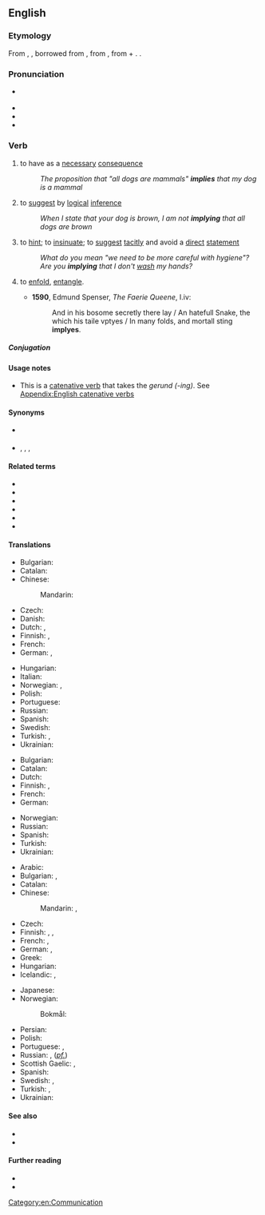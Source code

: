 ==English==

===Etymology===
From {{inh|en|enm|implien}}, {{m|enm|emplien}}, borrowed from {{bor|en|fro|emplier}}, from {{der|en|la|implicare||to infold, involve}}, from {{m|la|in||in}} + {{m|la|plicare||to fold}}. {{doublet|en|employ|implicate}}.

===Pronunciation===
* {{a|GenAm|RP}} {{IPA|en|/ɪmˈplaɪ/}}
* {{audio|en|en-us-imply.ogg|Audio (US)}}
* {{rhymes|en|aɪ}}
* {{hyphenation|en|im|ply}}

===Verb===
{{en-verb}}

# {{lb|en|transitive|of a proposition}} to have as a [[necessary]] [[consequence]]
#: ''The proposition that "all dogs are mammals" '''implies''' that my dog is a mammal''
# {{lb|en|transitive|of a person}} to [[suggest]] by [[logical]] [[inference]]
#: ''When I state that your dog is brown, I am not '''implying''' that all dogs are brown''
# {{lb|en|transitive|of a person or proposition}} to [[hint]]; to [[insinuate]]; to [[suggest]] [[tacit]]ly and avoid a [[direct]] [[statement]]
#: ''What do you mean "we need to be more careful with hygiene"? Are you '''implying''' that I don't [[wash]] my hands?''
# {{lb|en|archaic}} to [[enfold]], [[entangle]].
#* '''1590''', Edmund Spenser, ''The Faerie Queene'', I.iv:
#*: And in his bosome secretly there lay / An hatefull Snake, the which his taile vptyes / In many folds, and mortall sting '''implyes'''.

=====Conjugation=====
{{en-conj|impl|y}}

====Usage notes====
* This is a [[catenative verb]] that takes the ''gerund (-ing)''. See [[Appendix:English catenative verbs]]

====Synonyms====
* {{sense|to have as a necessary consequence}} {{l|en|entail}}
* {{sense|to suggest tacitly}} {{l|en|allude}}, {{l|en|hint}}, {{l|en|insinuate}}, {{l|en|suggest}}

====Related terms====
* {{l|en|implicate}}
* {{l|en|implication}}
* {{l|en|implicative}}
* {{l|en|implicit}}
* {{l|en|implicitness}}
* {{l|en|implision}}

====Translations====
{{trans-top|to have as a consequence}}
* Bulgarian: {{t+|bg|означавам}}
* Catalan: {{t+|ca|implicar}}
* Chinese:
*: Mandarin: {{t+|cmn|意味着|tr=yìwèizhe|sc=Hani}}
* Czech: {{t|cs|implikovat}}
* Danish: {{t|da|implicere}}
* Dutch: {{t+|nl|impliceren}}, {{t+|nl|inhouden}}
* Finnish: {{t+|fi|merkitä}}, {{t+|fi|seurata}}
* French: {{t+|fr|impliquer}}
* German: {{t+|de|implizieren}}, {{t|de|zur Folge haben}}
{{trans-mid}}
* Hungarian: {{t|hu|maga után von}}
* Italian: {{t+|it|implicare}}
* Norwegian: {{t|no|implisere}}, {{t|no|medføre}}
* Polish: {{t|pl|pociągać (za sobą)}}
* Portuguese: {{t+|pt|implicar}}
* Russian: {{t+|ru|предполага́ть|impf}}
* Spanish: {{t+|es|implicar}}
* Swedish: {{t+|sv|implicera}}
* Turkish: {{t+|tr|gerektirmek}}, {{t+|tr|işaret etmek}}
* Ukrainian: {{t|uk|припускати}}
{{trans-bottom}}

{{trans-top|to suggest by a logical inference}}
* Bulgarian: {{t+|bg|подразбирам}}
* Catalan: {{t+|ca|implicar}}
* Dutch: {{t+|nl|suggereren}}
* Finnish: {{t+|fi|tarkoittaa}}, {{t+|fi|väittää}}
* French: {{t+|fr|impliquer}}
* German: {{t+|de|implizieren}}
{{trans-mid}}
* Norwegian: {{t|no|implisere}}
* Russian: {{t+|ru|подразумева́ть|impf}}
* Spanish: {{t+|es|implicar}}
* Turkish: {{t+|tr|gerektirmek}}
* Ukrainian: {{t+|uk|мати на увазі}}
{{trans-bottom}}

{{trans-top|to express suggestively rather than as a direct statement}}
* Arabic: {{t|ar|اِنْطَوَى}}
* Bulgarian: {{t+|bg|загатвам}}, {{t+|bg|намеквам}}
* Catalan: {{t+|ca|insinuar}}
* Chinese:
*: Mandarin: {{t+|cmn|暗示|tr=ànshì|sc=Hani}}, {{t+|cmn|暗指|tr=ànzhǐ|sc=Hani}}
* Czech: {{t|cs|naznačit}}
* Finnish: {{t+|fi|vihjailla}}, {{t|fi|antaa ymmärtää}}, {{t+|fi|vihjata}}
* French: {{t+|fr|insinuer}}, {{t+|fr|sous-entendre}}
* German: {{t+|de|bedeuten}}, {{t+|de|implizieren}}
* Greek: {{t+|el|υπονοώ}}
* Hungarian: {{t+|hu|sugall}}
* Icelandic: {{t|is|gefa í skyn}}, {{t|is|benda til}}
{{trans-mid}}
* Japanese: {{t+|ja|ほのめかす|tr=honomekasu}}
* Norwegian: {{t|no|insinuere}}
*: Bokmål: {{t+|nb|antyde}}
* Persian: {{t|fa|به طور ضمنی اشاره کردن}}
* Polish: {{t+|pl|sugerować}}
* Portuguese: {{t|pt|dar a entender}}, {{t+|pt|insinuar}}
* Russian: {{t+|ru|намека́ть|impf}}, {{t+|ru|намекну́ть}} (''[[pf.]]'')
* Scottish Gaelic: {{t|gd|ciallaich}}, {{t|gd|seaghaich}}
* Spanish: {{t+|es|insinuar}}
* Swedish: {{t+|sv|antyda}}, {{t+|sv|insinuera}}
* Turkish: {{t+|tr|anlamına gelmek}}, {{t|tr|manasına gelmek}}
* Ukrainian: {{t|uk|натякати}}
{{trans-bottom}}

====See also====
* {{l|en|connotation}}
* {{l|en|entail}}

====Further reading====
* {{R:Webster 1913}}
* {{R:Century 1911}}

[[Category:en:Communication]]
